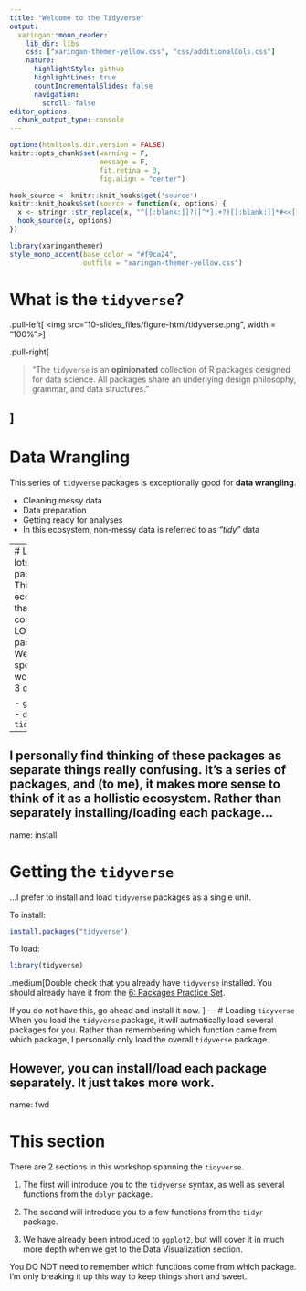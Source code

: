 ```yaml
---
title: "Welcome to the Tidyverse"
output:
  xaringan::moon_reader:
    lib_dir: libs
    css: ["xaringan-themer-yellow.css", "css/additionalCols.css"]
    nature:
      highlightStyle: github
      highlightLines: true
      countIncrementalSlides: false
      navigation:
        scroll: false
editor_options: 
  chunk_output_type: console
---
```


```r
options(htmltools.dir.version = FALSE)
knitr::opts_chunk$set(warning = F,
                      message = F,
                      fit.retina = 3,
                      fig.align = "center")

hook_source <- knitr::knit_hooks$get('source')
knitr::knit_hooks$set(source = function(x, options) {
  x <- stringr::str_replace(x, "^[[:blank:]]?([^*].+?)[[:blank:]]*#<<[[:blank:]]*$", "*\\1")
  hook_source(x, options)
})
```

```r
library(xaringanthemer)
style_mono_accent(base_color = "#f9ca24",
                  outfile = "xaringan-themer-yellow.css")
```

# What is the `tidyverse`?

.pull-left[
<img src="10-slides_files/figure-html/tidyverse.png", width = "100%">
]

.pull-right[

> "The `tidyverse` is an **opinionated** collection of R packages designed for data science. All packages share an underlying design philosophy, grammar, and data structures."

]
---
# Data Wrangling

This series of `tidyverse` packages is exceptionally good for **data wrangling**. 

  - Cleaning messy data
  - Data preparation 
  - Getting ready for analyses
  - In this ecosystem, non-messy data is referred to as *"tidy"* data

---
# Lots and lots of packages
This is an ecosystem that contains A LOT of packages. We will specifically work with 3 of them:

  - `ggplot2`
  - `dplyr`
  - `tidyr`

--

I personally find thinking of these packages as separate things really confusing. It's a series of packages, and (to me), it makes more sense to think of it as a hollistic ecosystem. Rather than separately installing/loading each package...
---
name: install

# Getting the `tidyverse`
...I prefer to install and load `tidyverse` packages as a single unit. 

To install:
```r
install.packages("tidyverse")
```

To load:
```r
library(tidyverse)
```

.medium[Double check that you already have `tidyverse` installed. You should already have it from the [6: Packages Practice Set](/practice/06-practice).

If you do not have this, go ahead and install it now.
]
---
# Loading `tidyverse`
When you load the `tidyverse` package, it will autmatically load several packages for you. Rather than remembering which function came from which package, I personally only load the overall `tidyverse` package. 

However, you can install/load each package separately. It just takes more work.
---
name: fwd

# This section
There are 2 sections in this workshop spanning the `tidyverse`.

  1. The first will introduce you to the `tidyverse` syntax, as well as several functions from the `dplyr` package. 
  
  2. The second will introduce you to a few functions from the `tidyr` package.
  
  3. We have already been introduced to `ggplot2`, but will cover it in much more depth when we get to the Data Visualization section.
  
You DO NOT need to remember which functions come from which package. I'm only breaking it up this way to keep things short and sweet. 


